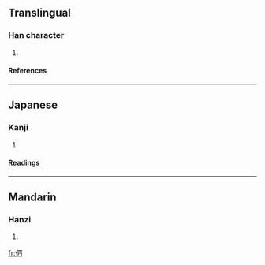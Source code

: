==Translingual==
===Han character===
{{Han char|rad=人|as=05|sn=7|four=|canj=人田金 (OWC)}}
# {{defn|Han}}
====References====
{{Han ref|kx=0097.020|dkj=00477|hdz=10134.030|uh=4F35|ud=20277}}
----
==Japanese==
===Kanji===
{{ja-kanji|grade=|rs=人05}}
# {{defn|Japanese}}
====Readings====
{{ja-readings|on=[[きょく]] (kyoku), [[けき]] (keki), [[き]] (ki)|kun=[[さびしい]] (sabishii)}}
----
==Mandarin==
===Hanzi===
{{cmn-hanzi|pin=[[cì]] (ci4), [[xù]] (xu4)|wg=tz'u<sup>4</sup>, hsü<sup>4</sup>}}
# {{defn|Mandarin}}

[[fr:伵]]
